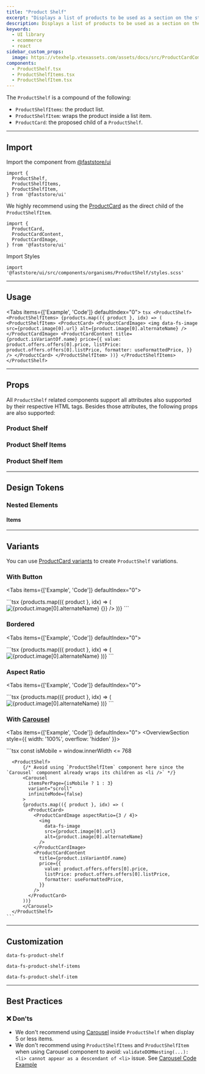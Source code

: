 ```yaml
---
title: "Product Shelf"
excerpt: "Displays a list of products to be used as a section on the store."
description: Displays a list of products to be used as a section on the store.
keywords:
  - UI library
  - ecommerce
  - react
sidebar_custom_props:
  image: https://vtexhelp.vtexassets.com/assets/docs/src/ProductCardComponent___e6502d57cf7e5bf247f86b64577d4141.png
components:
  - ProductShelf.tsx
  - ProductShelfItems.tsx
  - ProductShelfItem.tsx
---
```



The `ProductShelf` is a compound of the following:

- `ProductShelfItems`: the product list.
- `ProductShelfItem`: wraps the product inside a list item.
- `ProductCard`: the proposed child of a `ProductShelf`.

---

## Import

Import the component from [@faststore/ui](/../components)

```tsx
import {
  ProductShelf,
  ProductShelfItems,
  ProductShelfItem,
} from '@faststore/ui'
```

We highly recommend using the [ProductCard](/components/molecules/product-card) as the direct child of the `ProductShelfItem`.

```tsx
import {
  ProductCard,
  ProductCardContent,
  ProductCardImage,
} from '@faststore/ui'
```

Import Styles

```tsx
import '@faststore/ui/src/components/organisms/ProductShelf/styles.scss'
```

---

## Usage

<Tabs items={['Example', 'Code']} defaultIndex="0">
  <Tab>
    <OverviewSection>
      <ProductShelfUsage items={6}/>
    </OverviewSection>
  </Tab>
  <Tab>
    ```tsx
      <ProductShelf>
        <ProductShelfItems>
          {products.map(({ product }, idx) => (
            <ProductShelfItem>
              <ProductCard>
                <ProductCardImage>
                  <img
                    data-fs-image
                    src={product.image[0].url}
                    alt={product.image[0].alternateName}
                  />
                </ProductCardImage>
                <ProductCardContent
                  title={product.isVariantOf.name}
                  price={{
                    value: product.offers.offers[0].price,
                    listPrice: product.offers.offers[0].listPrice,
                    formatter: useFormattedPrice,
                  }}
                />
              </ProductCard>
            </ProductShelfItem>
          ))}
        </ProductShelfItems>
      </ProductShelf>
    ```

  </Tab>
</Tabs>

---

## Props

All `ProductShelf` related components support all attributes also supported by their respective HTML tags. Besides those attributes, the following props are also supported:

### Product Shelf

<ComponentPropsSection component="ProductShelf" />

### Product Shelf Items

<ComponentPropsSection component="ProductShelfItems" />

### Product Shelf Item

<ComponentPropsSection component="ProductShelfItem" />

---

## Design Tokens

### Nested Elements

#### Items

<TokenTable>
  <TokenRow token="--fs-product-shelf-items-gap" value="var(--fs-grid-gap-1)" />
  <TokenDivider />
  <TokenRow
    token="--fs-product-shelf-items-padding-top"
    value="var(--fs-spacing-0)"
  />
  <TokenRow
    token="--fs-product-shelf-items-padding-bottom"
    value="var(--fs-spacing-3)"
  />
</TokenTable>

---

## Variants

You can use [ProductCard variants](/components/molecules/product-card#variants) to create `ProductShelf` variations.

### With Button

<Tabs items={['Example', 'Code']} defaultIndex="0">
  <Tab>
    <OverviewSection>
      <ProductShelfUsage withButton items={4}/>
    </OverviewSection>

  </Tab>
  <Tab>
    ```tsx
      <ProductShelf>
        <ProductShelfItems>
          {products.map(({ product }, idx) => (
            <ProductShelfItem>
              <ProductCard>
                <ProductCardImage>
                  <img
                    data-fs-image
                    src={product.image[0].url}
                    alt={product.image[0].alternateName}
                  />
                </ProductCardImage>
                <ProductCardContent
                  title={product.isVariantOf.name}
                  price={{
                    value: product.offers.offers[0].price,
                    listPrice: product.offers.offers[0].listPrice,
                    formatter: useFormattedPrice,
                  }}
                  onButtonClick={() => {}}
                />
              </ProductCard>
            </ProductShelfItem>
          ))}
        </ProductShelfItems>
      </ProductShelf>
    ```

  </Tab>
</Tabs>

### Bordered

<Tabs items={['Example', 'Code']} defaultIndex="0">
  <Tab>
    <OverviewSection>
     <ProductShelfUsage bordered items={4}/>
    </OverviewSection>

  </Tab>
  <Tab>
    ```tsx
      <ProductShelf>
        <ProductShelfItems>
          {products.map(({ product }, idx) => (
            <ProductShelfItem>
              <ProductCard bordered>
                <ProductCardImage>
                  <img
                    data-fs-image
                    src={product.image[0].url}
                    alt={product.image[0].alternateName}
                  />
                </ProductCardImage>
                <ProductCardContent
                  title={product.isVariantOf.name}
                  price={{
                    value: product.offers.offers[0].price,
                    listPrice: product.offers.offers[0].listPrice,
                    formatter: useFormattedPrice,
                  }}
                />
              </ProductCard>
            </ProductShelfItem>
          ))}
        </ProductShelfItems>
      </ProductShelf>
    ```

  </Tab>
</Tabs>

### Aspect Ratio

<Tabs items={['Example', 'Code']} defaultIndex="0">
  <Tab>
    <OverviewSection>
      <ProductShelfUsage aspectRatio={3/4}/>
    </OverviewSection>

  </Tab>
  <Tab>
    ```tsx
      <ProductShelf>
        <ProductShelfItems>
          {products.map(({ product }, idx) => (
            <ProductShelfItem>
              <ProductCard>
                <ProductCardImage aspectRatio={3 / 4}>
                  <img
                    data-fs-image
                    src={product.image[0].url}
                    alt={product.image[0].alternateName}
                  />
                </ProductCardImage>
                <ProductCardContent
                  title={product.isVariantOf.name}
                  price={{
                    value: product.offers.offers[0].price,
                    listPrice: product.offers.offers[0].listPrice,
                    formatter: useFormattedPrice,
                  }}
                />
              </ProductCard>
            </ProductShelfItem>
          ))}
        </ProductShelfItems>
      </ProductShelf>
    ```

  </Tab>
</Tabs>

### With [Carousel](/components/molecules/carousel)

<Tabs items={['Example', 'Code']} defaultIndex="0">
  <Tab>
    <OverviewSection style={{ width: '100%', overflow: 'hidden' }}>
      <ProductShelfCarouselUsage/>
    </OverviewSection>

  </Tab>
  <Tab>
    ```tsx
     const isMobile = window.innerWidth <= 768

      <ProductShelf>
          {/* Avoid using `ProductShelfItem` component here since the `Carousel` component already wraps its children as <li />` */}
          <Carousel
            itemsPerPage={isMobile ? 1 : 3}
            variant="scroll"
            infiniteMode={false}
          >
          {products.map(({ product }, idx) => (
            <ProductCard>
              <ProductCardImage aspectRatio={3 / 4}>
                <img
                  data-fs-image
                  src={product.image[0].url}
                  alt={product.image[0].alternateName}
                />
              </ProductCardImage>
              <ProductCardContent
                title={product.isVariantOf.name}
                price={{
                  value: product.offers.offers[0].price,
                  listPrice: product.offers.offers[0].listPrice,
                  formatter: useFormattedPrice,
                }}
              />
            </ProductCard>
          ))}
          </Carousel>
      </ProductShelf>
    ```

  </Tab>
</Tabs>

---

## Customization

`data-fs-product-shelf`

`data-fs-product-shelf-items`

`data-fs-product-shelf-item`

---

## Best Practices

### ❌ Don'ts

- We don't recommend using [Carousel](/components/molecules/carousel) inside `ProductShelf` when display 5 or less items.
- We don't recommend using `ProductShelfItems` and `ProductShelfItem` when using Carousel component to avoid: `validateDOMNesting(...): <li> cannot appear as a descendant of <li>` issue.
  See [Carousel Code Example](/components/organisms/product-shelf#with-carousel)
